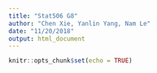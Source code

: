 ```yaml
---
title: "Stat506 G8"
author: "Chen Xie, Yanlin Yang, Nam Le"
date: "11/20/2018"
output: html_document
---
```


```r
knitr::opts_chunk$set(echo = TRUE)
```
